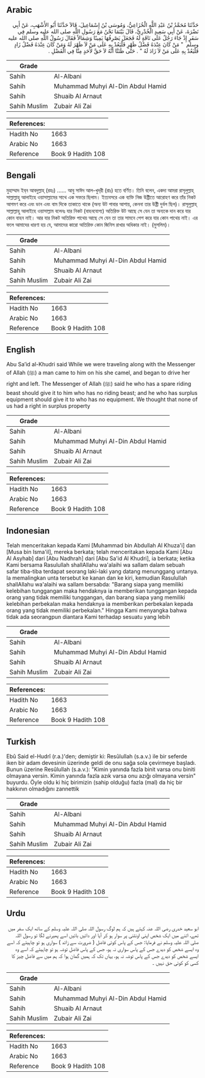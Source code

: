 ## Arabic


<div dir="rtl" lang="ar" style={{fontSize:'larger',backgroundColor:'#f8f9fa',padding:20}}>
حَدَّثَنَا مُحَمَّدُ بْنُ عَبْدِ اللَّهِ الْخُزَاعِيُّ، وَمُوسَى بْنُ إِسْمَاعِيلَ، قَالاَ حَدَّثَنَا أَبُو الأَشْهَبِ، عَنْ أَبِي نَضْرَةَ، عَنْ أَبِي سَعِيدٍ الْخُدْرِيِّ، قَالَ بَيْنَمَا نَحْنُ مَعَ رَسُولِ اللَّهِ صلى الله عليه وسلم فِي سَفَرٍ إِذْ جَاءَ رَجُلٌ عَلَى نَاقَةٍ لَهُ فَجَعَلَ يَصْرِفُهَا يَمِينًا وَشِمَالاً فَقَالَ رَسُولُ اللَّهِ صلى الله عليه وسلم ‏ "‏ مَنْ كَانَ عِنْدَهُ فَضْلُ ظَهْرٍ فَلْيَعُدْ بِهِ عَلَى مَنْ لاَ ظَهْرَ لَهُ وَمَنْ كَانَ عِنْدَهُ فَضْلُ زَادٍ فَلْيَعُدْ بِهِ عَلَى مَنْ لاَ زَادَ لَهُ ‏"‏ ‏.‏ حَتَّى ظَنَنَّا أَنَّهُ لاَ حَقَّ لأَحَدٍ مِنَّا فِي الْفَضْلِ ‏.‏
</div>
<div style={{backgroundColor:'#f8f9fa',padding:20, marginBottom: 10}}><table> <thead> <tr> <th>Grade</th> <th></th> </tr> </thead> <tbody> <tr><td>Sahih</td><td>Al-Albani</td></tr><tr><td>Sahih</td><td>Muhammad Muhyi Al-Din Abdul Hamid</td></tr><tr><td>Sahih</td><td>Shuaib Al Arnaut</td></tr><tr><td>Sahih Muslim</td><td>Zubair Ali Zai</td></tr></tbody></table><table> <thead> <tr> <th>References:</th> <th></th> </tr> </thead> <tbody><tr><td>Hadith No</td><td>1663</td></tr><tr><td>Arabic No</td><td>1663</td></tr><tr><td>Reference</td><td>Book 9 Hadith 108</td></tr></tbody></table></div>

## Bengali


<div dir="ltr" lang="bn" style={{fontSize:'larger',backgroundColor:'#f8f9fa',padding:20}}>
মুহাম্মাদ ইব্‌ন আবদুল্লাহ্‌ (রহঃ) ...... আবু সাঈদ আল-খুদ্‌রী (রাঃ) হতে বর্ণিত। তিনি বলেন, একদা আমরা রাসূলুল্লাহ্‌ সাল্লাল্লাহু আলাইহে ওয়াসাল্লামের সাথে এক সফরে ছিলাম। ইত্যবসরে এক ব্যক্তি নিজ উষ্ট্রীতে আরোহণ করে তাঁর নিকট আগমণ করে এবং ডান এবং বাম দিকে তাকাতে থাকে (অন্য উট পাবার আশায়, কেননা তার উষ্ট্রী দুর্বল ছিল)। রাসূলুল্লাহ্‌ সাল্লাল্লাহু আলাইহে ওয়াসাল্লাম বলেনঃ যার নিকট (বাহনযোগ্য) অতিরিক্ত উট আছে সে যেন তা অন্যকে দান করে যার কোন বাহন নাই। আর যার নিকট অতিরিক্ত পাথেয় আছে সে যেন তা তার সামনে পেশ করে যার কোন পাথেয় নাই। এর ফলে আমাদের ধারণা হয় যে, আমাদের কারো অতিরিক্ত কোন জিনিস রাখার অধিকার নাই। (মুসলিম)।
</div>
<div style={{backgroundColor:'#f8f9fa',padding:20, marginBottom: 10}}><table> <thead> <tr> <th>Grade</th> <th></th> </tr> </thead> <tbody> <tr><td>Sahih</td><td>Al-Albani</td></tr><tr><td>Sahih</td><td>Muhammad Muhyi Al-Din Abdul Hamid</td></tr><tr><td>Sahih</td><td>Shuaib Al Arnaut</td></tr><tr><td>Sahih Muslim</td><td>Zubair Ali Zai</td></tr></tbody></table><table> <thead> <tr> <th>References:</th> <th></th> </tr> </thead> <tbody><tr><td>Hadith No</td><td>1663</td></tr><tr><td>Arabic No</td><td>1663</td></tr><tr><td>Reference</td><td>Book 9 Hadith 108</td></tr></tbody></table></div>

## English


<div dir="ltr" lang="en" style={{fontSize:'larger',backgroundColor:'#f8f9fa',padding:20}}>
Abu Sa’id al-Khudri said While we were traveling along with the Messenger of Allah (ﷺ) a man came to him on his she camel, and began to drive her right and left. The Messenger of Allah (ﷺ) said he who has a spare riding beast should give it to him who has no riding beast; and he who has surplus equipment should give it to who has no equipment. We thought that none of us had a right in surplus property
</div>
<div style={{backgroundColor:'#f8f9fa',padding:20, marginBottom: 10}}><table> <thead> <tr> <th>Grade</th> <th></th> </tr> </thead> <tbody> <tr><td>Sahih</td><td>Al-Albani</td></tr><tr><td>Sahih</td><td>Muhammad Muhyi Al-Din Abdul Hamid</td></tr><tr><td>Sahih</td><td>Shuaib Al Arnaut</td></tr><tr><td>Sahih Muslim</td><td>Zubair Ali Zai</td></tr></tbody></table><table> <thead> <tr> <th>References:</th> <th></th> </tr> </thead> <tbody><tr><td>Hadith No</td><td>1663</td></tr><tr><td>Arabic No</td><td>1663</td></tr><tr><td>Reference</td><td>Book 9 Hadith 108</td></tr></tbody></table></div>

## Indonesian


<div dir="ltr" lang="id" style={{fontSize:'larger',backgroundColor:'#f8f9fa',padding:20}}>
Telah menceritakan kepada Kami [Muhammad bin Abdullah Al Khuza'i] dan [Musa bin Isma'il], mereka berkata; telah menceritakan kepada Kami [Abu Al Asyhab] dari [Abu Nadhrah] dari [Abu Sa'id Al Khudri], ia berkata; ketika Kami bersama Rasulullah shallAllahu wa'alaihi wa sallam dalam sebuah safar tiba-tiba terdapat seorang laki-laki yang datang menunggang untanya. Ia memalingkan unta tersebut ke kanan dan ke kiri, kemudian Rasulullah shallAllahu wa'alaihi wa sallam bersabda: "Barang siapa yang memiliki kelebihan tunggangan maka hendaknya ia memberikan tunggangan kepada orang yang tidak memiliki tunggangan, dan barang siapa yang memiliki kelebihan perbekalan maka hendaknya ia memberikan perbekalan kepada orang yang tidak memiliki perbekalan." Hingga Kami menyangka bahwa tidak ada seorangpun diantara Kami terhadap sesuatu yang lebih
</div>
<div style={{backgroundColor:'#f8f9fa',padding:20, marginBottom: 10}}><table> <thead> <tr> <th>Grade</th> <th></th> </tr> </thead> <tbody> <tr><td>Sahih</td><td>Al-Albani</td></tr><tr><td>Sahih</td><td>Muhammad Muhyi Al-Din Abdul Hamid</td></tr><tr><td>Sahih</td><td>Shuaib Al Arnaut</td></tr><tr><td>Sahih Muslim</td><td>Zubair Ali Zai</td></tr></tbody></table><table> <thead> <tr> <th>References:</th> <th></th> </tr> </thead> <tbody><tr><td>Hadith No</td><td>1663</td></tr><tr><td>Arabic No</td><td>1663</td></tr><tr><td>Reference</td><td>Book 9 Hadith 108</td></tr></tbody></table></div>

## Turkish


<div dir="ltr" lang="tr" style={{fontSize:'larger',backgroundColor:'#f8f9fa',padding:20}}>
Ebû Said el-Hudrî (r.a.)'den; demiştir ki: Resûlullah (s.a.v.) ile bir seferde iken bir adam devesinin üzerinde geldi de onu sağa sola çevirmeye başladı. Bunun üzerine Resûlullah (s.a.v.): "Kimin yanında fazla binit varsa onu biniti olmayana versin. Kimin yanında fazla azık varsa onu azığı olmayana versin" buyurdu. Öyle oldu ki hiç birimizin (sahip olduğu) fazla (mal) da hiç bir hakkının olmadığını zannettik
</div>
<div style={{backgroundColor:'#f8f9fa',padding:20, marginBottom: 10}}><table> <thead> <tr> <th>Grade</th> <th></th> </tr> </thead> <tbody> <tr><td>Sahih</td><td>Al-Albani</td></tr><tr><td>Sahih</td><td>Muhammad Muhyi Al-Din Abdul Hamid</td></tr><tr><td>Sahih</td><td>Shuaib Al Arnaut</td></tr><tr><td>Sahih Muslim</td><td>Zubair Ali Zai</td></tr></tbody></table><table> <thead> <tr> <th>References:</th> <th></th> </tr> </thead> <tbody><tr><td>Hadith No</td><td>1663</td></tr><tr><td>Arabic No</td><td>1663</td></tr><tr><td>Reference</td><td>Book 9 Hadith 108</td></tr></tbody></table></div>

## Urdu


<div dir="rtl" lang="ur" style={{fontSize:'larger',backgroundColor:'#f8f9fa',padding:20}}>
ابو سعید خدری رضی اللہ عنہ کہتے ہیں کہ ہم لوگ رسول اللہ صلی اللہ علیہ وسلم کے ساتھ ایک سفر میں تھے، اتنے میں ایک شخص اپنی اونٹنی پر سوار ہو کر آیا اور دائیں بائیں اسے پھیرنے لگا تو رسول اللہ صلی اللہ علیہ وسلم نے فرمایا: جس کے پاس کوئی فاضل ( ضرورت سے زائد ) سواری ہو تو چاہیئے کہ اسے وہ ایسے شخص کو دیدے جس کے پاس سواری نہ ہو، جس کے پاس فاضل توشہ ہو تو چاہیئے کہ اسے وہ ایسے شخص کو دیدے جس کے پاس توشہ نہ ہو، یہاں تک کہ ہمیں گمان ہوا کہ ہم میں سے فاضل چیز کا کسی کو کوئی حق نہیں ۔
</div>
<div style={{backgroundColor:'#f8f9fa',padding:20, marginBottom: 10}}><table> <thead> <tr> <th>Grade</th> <th></th> </tr> </thead> <tbody> <tr><td>Sahih</td><td>Al-Albani</td></tr><tr><td>Sahih</td><td>Muhammad Muhyi Al-Din Abdul Hamid</td></tr><tr><td>Sahih</td><td>Shuaib Al Arnaut</td></tr><tr><td>Sahih Muslim</td><td>Zubair Ali Zai</td></tr></tbody></table><table> <thead> <tr> <th>References:</th> <th></th> </tr> </thead> <tbody><tr><td>Hadith No</td><td>1663</td></tr><tr><td>Arabic No</td><td>1663</td></tr><tr><td>Reference</td><td>Book 9 Hadith 108</td></tr></tbody></table></div>